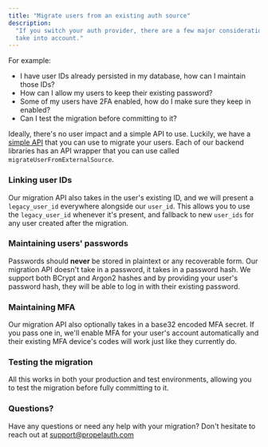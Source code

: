```yaml
---
title: "Migrate users from an existing auth source"
description:
  "If you switch your auth provider, there are a few major considerations to
  take into account."
---
```


For example:

- I have user IDs already persisted in my database, how can I maintain those
  IDs?
- How can I allow my users to keep their existing password?
- Some of my users have 2FA enabled, how do I make sure they keep in enabled?
- Can I test the migration before committing to it?

Ideally, there's no user impact and a simple API to use. Luckily, we have a
[simple API](/reference/backend-apis/api) that you can use to migrate your
users. Each of our backend libraries has an API wrapper that you can use called
`migrateUserFromExternalSource`.

### Linking user IDs

Our migration API also takes in the user's existing ID, and we will present a
`legacy_user_id` everywhere alongside our `user_id`. This allows you to use the
`legacy_user_id` whenever it's present, and fallback to new `user_ids` for any
user created after the migration.

### Maintaining users' passwords

Passwords should **never** be stored in plaintext or any recoverable form. Our
migration API doesn't take in a password, it takes in a password hash. We
support both BCrypt and Argon2 hashes and by providing your user's password
hash, they will be able to log in with their existing password.

### Maintaining MFA

Our migration API also optionally takes in a base32 encoded MFA secret. If you
pass one in, we'll enable MFA for your user's account automatically and their
existing MFA device's codes will work just like they currently do.

### Testing the migration

All this works in both your production and test environments, allowing you to
test the migration before fully committing to it.

### Questions?

Have any questions or need any help with your migration? Don't hesitate to reach
out at support@propelauth.com
